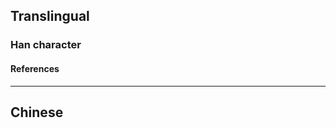{{also|電}}
{{character info/new}}
==Translingual==
{{stroke order|type=animate}}

===Han character===
{{Han char|rn=102|rad=田|as=00|sn=5|four=|canj=LWU|ids=⿻日乚}}

====References====
{{Han ref|kx=0759.011|hdz=42528.020|uh=7535}}

----

==Chinese==
{{zh-see|電}}